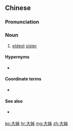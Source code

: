 ==Chinese==
{{zh-forms|alt=大姐}}

===Pronunciation===
{{zh-pron
|mn=tōa-chí/twv:tōa-ché
|cat=n
}}

===Noun===
{{zh-noun}}

# {{lb|zh|Min Nan}} [[eldest]] [[sister]]

====Hypernyms====
* {{zh-l|姊妹|chí-mōe}}

====Coordinate terms====
* {{zh-l|小妹|sió-mōe}}

====See also====
* {{qualifier|Mandarin}} {{zh-l|姐姐}}

{{zh-cat|Family}}

[[ko:大姊]]
[[hr:大姊]]
[[mg:大姊]]
[[zh:大姊]]